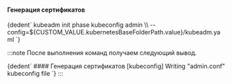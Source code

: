 

<h4>Генерация сертификатов</h4>
<CodeBlock language="bash">
  {dedent`
    kubeadm init phase kubeconfig admin \\
      --config=${CUSTOM_VALUE.kubernetesBaseFolderPath.value}/kubeadm.yaml
    `}
</CodeBlock>

:::note
После выполнения команд получаем следующий вывод.

<CodeBlock language="bash">
  {dedent`
    #### Генерация сертификатов
    [kubeconfig] Writing "admin.conf" kubeconfig file
    `}
</CodeBlock>
:::
